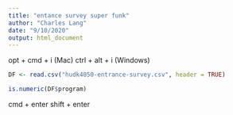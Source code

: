 ```yaml
---
title: "entance survey super funk"
author: "Charles Lang"
date: "9/10/2020"
output: html_document
---
```


opt + cmd + i (Mac)
ctrl + alt + i (Windows)

```r
DF <- read.csv("hudk4050-entrance-survey.csv", header = TRUE) 

is.numeric(DF$program)
```

cmd + enter
shift + enter